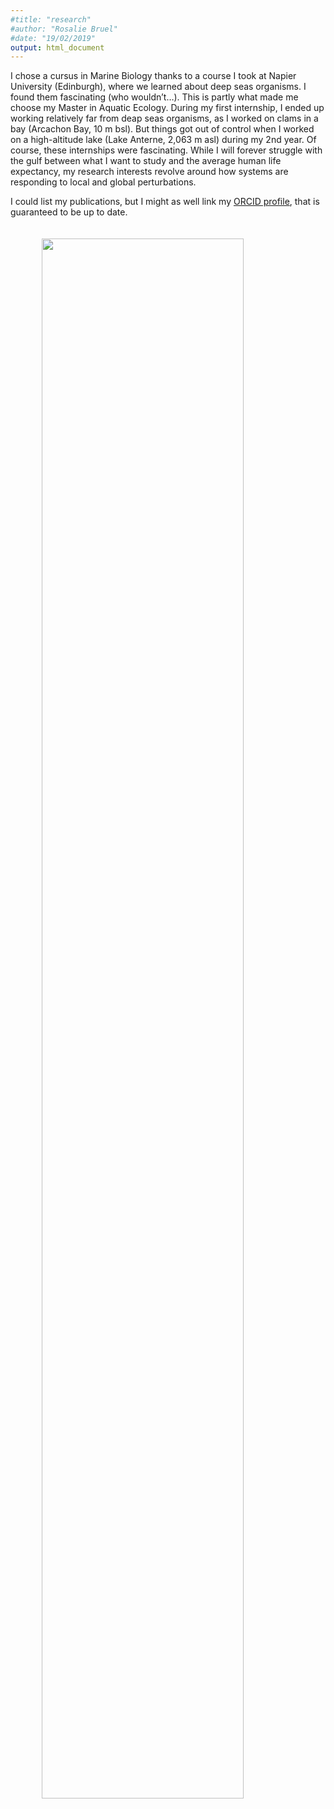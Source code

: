 ```yaml
---
#title: "research"
#author: "Rosalie Bruel"
#date: "19/02/2019"
output: html_document
---
```


<!-- Global site tag (gtag.js) - Google Analytics -->
<script async src="https://www.googletagmanager.com/gtag/js?id=UA-134870808-1"></script>
<script>
  window.dataLayer = window.dataLayer || [];
  function gtag(){dataLayer.push(arguments);}
  gtag('js', new Date());

  gtag('config', 'UA-134870808-1');
</script>

\n
\n

I chose a cursus in Marine Biology thanks to a course I took at Napier University (Edinburgh), where we learned about deep seas organisms. I found them fascinating (who wouldn't...). This is partly what made me choose my Master in Aquatic Ecology. During my first internship, I ended up working relatively far from deap seas organisms, as I worked on clams in a bay (Arcachon Bay, 10 m bsl). But things got out of control when I worked on a high-altitude lake (Lake Anterne, 2,063 m asl) during my 2nd year. Of course, these internships were fascinating. While I will forever struggle with the gulf between what I want to study and the average human life expectancy, my research interests revolve around how systems are responding to local and global perturbations. 

I could list my publications, but I might as well link my <a href="https://orcid.org/0000-0001-8351-7539" target="_blank">ORCID profile</a>, that is guaranteed to be up to date.

<img src="images/research_interests.png" style="width:80%; margin-left: 10%; margin-right: 10%; margin-bottom: 20px; margin-top: 20px" align="center">

